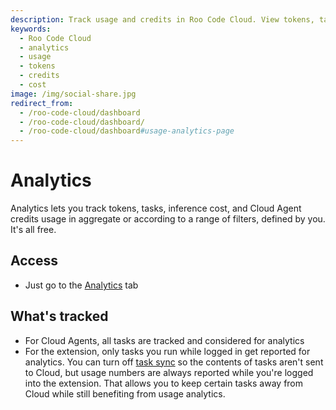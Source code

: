 ```yaml
---
description: Track usage and credits in Roo Code Cloud. View tokens, tasks, estimated cost, and credit consumption over time; learn where to check spend for Cloud Agents.
keywords:
  - Roo Code Cloud
  - analytics
  - usage
  - tokens
  - credits
  - cost
image: /img/social-share.jpg
redirect_from:
  - /roo-code-cloud/dashboard
  - /roo-code-cloud/dashboard/
  - /roo-code-cloud/dashboard#usage-analytics-page
---
```


# Analytics

Analytics lets you track tokens, tasks, inference cost, and Cloud Agent credits usage in aggregate or according to a range of filters, defined by you. It's all free.

## Access

- Just go to the [Analytics](https://app.roocode.com/usage) tab

## What's tracked

- For Cloud Agents, all tasks are tracked and considered for analytics
- For the extension, only tasks you run while logged in get reported for analytics. You can turn off [task sync](/roo-code-cloud/task-sync) so the contents of tasks aren't sent to Cloud, but usage numbers are always reported while you're logged into the extension. That allows you to keep certain tasks away from Cloud while still benefiting from usage analytics.